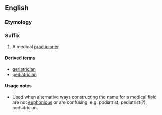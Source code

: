 ==English==

===Etymology===
{{suffix|-iatric|ian|lang=en}}

===Suffix===
{{en-suffix}}

# A medical [[practicioner]].

====Derived terms====
* [[geriatrician]]
* [[pediatrician]]

====Usage notes====
* Used when alternative ways constructing the name for a medical field are not [[euphonious]] or are confusing, e.g. podiatrist, pediatrist(?), pediatrician.